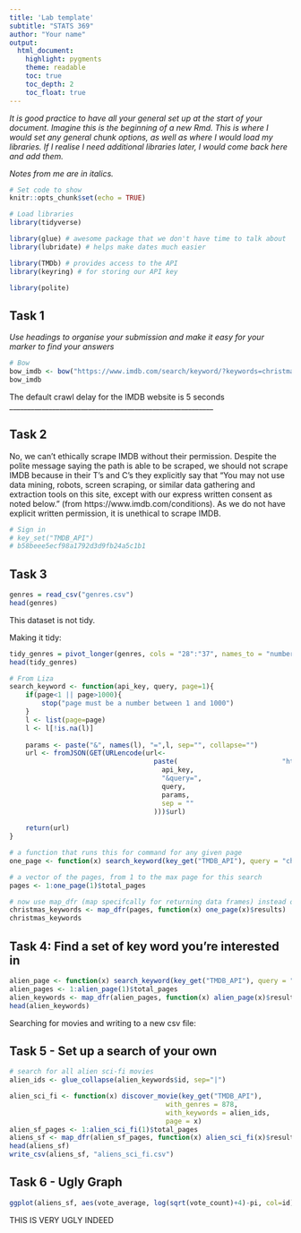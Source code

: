 ```yaml
---
title: 'Lab template'
subtitle: "STATS 369"
author: "Your name"
output:
  html_document:
    highlight: pygments
    theme: readable
    toc: true
    toc_depth: 2
    toc_float: true
---
```


*It is good practice to have all your general set up at the start of your document. Imagine this is the beginning of a new Rmd. This is where I would set any general chunk options, as well as where I would load my libraries. If I realise I need additional libraries later, I would come back here and add them.*

*Notes from me are in italics.*

```r
# Set code to show
knitr::opts_chunk$set(echo = TRUE)

# Load libraries
library(tidyverse)

library(glue) # awesome package that we don't have time to talk about
library(lubridate) # helps make dates much easier

library(TMDb) # provides access to the API
library(keyring) # for storing our API key

library(polite)
```

## Task 1

*Use headings to organise your submission and make it easy for your marker to find your answers*

```r
# Bow
bow_imdb <- bow("https://www.imdb.com/search/keyword/?keywords=christmas&ref_=kw_nxt&sort=moviemeter,asc&mode=detail&page=2&title_type=movie")
bow_imdb
```
The default crawl delay for the IMDB website is 5 seconds
_________________________________________________________

## Task 2

No, we can't ethically scrape IMDB without their permission. Despite the polite message saying the path is able to be scraped, we should not scrape IMDB because in their T's and C's they explicitly say that "You may not use data mining, robots, screen scraping, or similar data gathering and extraction tools on this site, except with our express written consent as noted below." (from https://www.imdb.com/conditions). As we do not have explicit written permission, it is unethical to scrape IMDB.

```r
# Sign in
# key_set("TMDB_API")
# b58beee5ecf98a1792d3d9fb24a5c1b1
```


## Task 3

```r
genres = read_csv("genres.csv")
head(genres)
```
This dataset is not tidy.

Making it tidy:

```r
tidy_genres = pivot_longer(genres, cols = "28":"37", names_to = "number", values_to = "genre")
head(tidy_genres)
```

```r
# From Liza
search_keyword <- function(api_key, query, page=1){
    if(page<1 || page>1000){
        stop("page must be a number between 1 and 1000")
    }
    l <- list(page=page)
    l <- l[!is.na(l)]
    
    params <- paste("&", names(l), "=",l, sep="", collapse="")
    url <- fromJSON(GET(URLencode(url<-
                                    paste(                          "http://api.themoviedb.org/3/search/keyword?api_key=",
                                      api_key,
                                      "&query=",
                                      query,
                                      params,
                                      sep = ""
                                    )))$url)
    
    return(url)
}
```

```r
# a function that runs this for command for any given page
one_page <- function(x) search_keyword(key_get("TMDB_API"), query = "christmas", page = x)

# a vector of the pages, from 1 to the max page for this search
pages <- 1:one_page(1)$total_pages

# now use map_dfr (map specifcally for returning data frames) instead of a for loop
christmas_keywords <- map_dfr(pages, function(x) one_page(x)$results)
christmas_keywords
```


## Task 4: Find a set of key word you're interested in

```r
alien_page <- function(x) search_keyword(key_get("TMDB_API"), query = "alien", page = x)
alien_pages <- 1:alien_page(1)$total_pages
alien_keywords <- map_dfr(alien_pages, function(x) alien_page(x)$results)
head(alien_keywords)
```

Searching for movies and writing to a new csv file:

## Task 5 - Set up a search of your own

```r
# search for all alien sci-fi movies
alien_ids <- glue_collapse(alien_keywords$id, sep="|")

alien_sci_fi <- function(x) discover_movie(key_get("TMDB_API"), 
                                       with_genres = 878, 
                                       with_keywords = alien_ids, 
                                       page = x)
alien_sf_pages <- 1:alien_sci_fi(1)$total_pages
aliens_sf <- map_dfr(alien_sf_pages, function(x) alien_sci_fi(x)$results)
head(aliens_sf)
write_csv(aliens_sf, "aliens_sci_fi.csv")

```


## Task 6 - Ugly Graph

```r

ggplot(aliens_sf, aes(vote_average, log(sqrt(vote_count)+4)-pi, col=id)) + geom_line() + theme(plot.background = element_rect(fill="blue"))

```



THIS IS VERY UGLY INDEED



